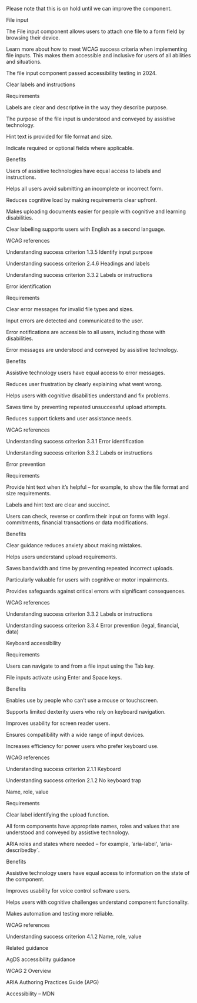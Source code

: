 Please note that this is on hold until we can improve the component. 

File input 

The File input component allows users to attach one file to a form field by browsing their device. 

 

Learn more about how to meet WCAG success criteria when implementing file inputs. This makes them accessible and inclusive for users of all abilities and situations. 
 

The file input component passed accessibility testing in 2024. 

 

Clear labels and instructions 

Requirements 

Labels are clear and descriptive in the way they describe purpose. 

The purpose of the file input is understood and conveyed by assistive technology. 

Hint text is provided for file format and size. 

Indicate required or optional fields where applicable. 

 

Benefits 

Users of assistive technologies have equal access to labels and instructions. 

Helps all users avoid submitting an incomplete or incorrect form. 

Reduces cognitive load by making requirements clear upfront. 

Makes uploading documents easier for people with cognitive and learning disabilities. 

Clear labelling supports users with English as a second language. 

 

WCAG references 

Understanding success criterion 1.3.5 Identify input purpose 

Understanding success criterion 2.4.6 Headings and labels 

Understanding success criterion 3.3.2 Labels or instructions 

 

Error identification 

Requirements 

Clear error messages for invalid file types and sizes. 

Input errors are detected and communicated to the user. 

Error notifications are accessible to all users, including those with disabilities. 

Error messages are understood and conveyed by assistive technology. 

 

Benefits 

Assistive technology users have equal access to error messages. 

Reduces user frustration by clearly explaining what went wrong. 

Helps users with cognitive disabilities understand and fix problems. 

Saves time by preventing repeated unsuccessful upload attempts. 

Reduces support tickets and user assistance needs. 

 

WCAG references 

Understanding success criterion 3.3.1 Error identification 

Understanding success criterion 3.3.2 Labels or instructions 

 

Error prevention 

Requirements 

Provide hint text when it’s helpful – for example, to show the file format and size requirements. 

Labels and hint text are clear and succinct. 

Users can check, reverse or confirm their input on forms with legal. commitments, financial transactions or data modifications. 

 

Benefits 

Clear guidance reduces anxiety about making mistakes. 

Helps users understand upload requirements. 

Saves bandwidth and time by preventing repeated incorrect uploads. 

Particularly valuable for users with cognitive or motor impairments. 

Provides safeguards against critical errors with significant consequences. 

 

WCAG references 

Understanding success criterion 3.3.2 Labels or instructions 

Understanding success criterion 3.3.4 Error prevention (legal, financial, data) 

 

Keyboard accessibility 

Requirements 

Users can navigate to and from a file input using the Tab key. 

File inputs activate using Enter and Space keys. 

 

Benefits 

Enables use by people who can’t use a mouse or touchscreen. 

Supports limited dexterity users who rely on keyboard navigation. 

Improves usability for screen reader users. 

Ensures compatibility with a wide range of input devices. 

Increases efficiency for power users who prefer keyboard use. 

 

WCAG references 

Understanding success criterion 2.1.1 Keyboard 

Understanding success criterion 2.1.2 No keyboard trap 

 

Name, role, value 

Requirements 

Clear label identifying the upload function. 

All form components have appropriate names, roles and values that are understood and conveyed by assistive technology. 

ARIA roles and states where needed – for example, ‘aria-label', ‘aria-describedby`. 

 

Benefits 

Assistive technology users have equal access to information on the state of the component. 

Improves usability for voice control software users. 

Helps users with cognitive challenges understand component functionality. 

Makes automation and testing more reliable. 

 

WCAG references 

Understanding success criterion 4.1.2 Name, role, value 

 

Related guidance 

AgDS accessibility guidance 

WCAG 2 Overview 

ARIA Authoring Practices Guide (APG) 

Accessibility – MDN 

 

 

 

 

 

 